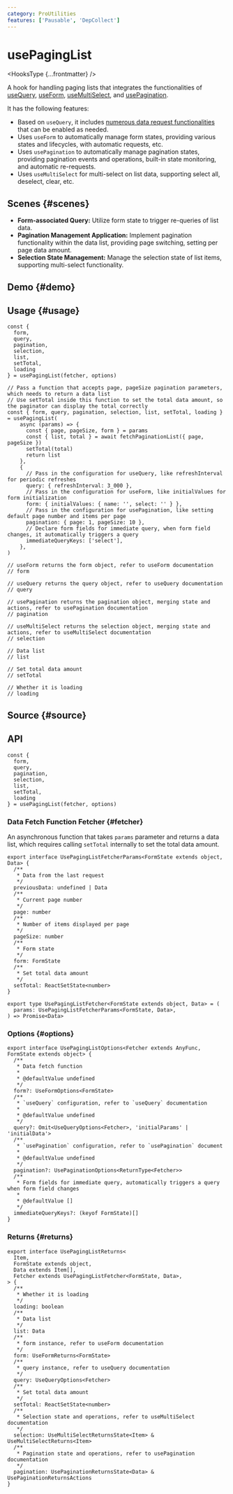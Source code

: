 ```yaml
---
category: ProUtilities
features: ['Pausable', 'DepCollect']
---
```


# usePagingList


<HooksType {...frontmatter} />

<Since version='v1.7.0' />

A hook for handling paging lists that integrates the functionalities of [useQuery](/reference/use-query), [useForm](/reference/use-form), [useMultiSelect](/reference/use-multi-select), and [usePagination](/reference/use-pagination).

It has the following features:

- Based on `useQuery`, it includes [numerous data request functionalities](/reference/use-query#usage) that can be enabled as needed.
- Uses `useForm` to automatically manage form states, providing various states and lifecycles, with automatic requests, etc.
- Uses `usePagination` to automatically manage pagination states, providing pagination events and operations, built-in state monitoring, and automatic re-requests.
- Uses `useMultiSelect` for multi-select on list data, supporting select all, deselect, clear, etc.

## Scenes \{#scenes}

- **Form-associated Query:** Utilize form state to trigger re-queries of list data.
- **Pagination Management Application:** Implement pagination functionality within the data list, providing page switching, setting per page data amount.
- **Selection State Management:** Manage the selection state of list items, supporting multi-select functionality.

## Demo \{#demo}


<App />

## Usage \{#usage} 

```tsx
const {
  form,
  query,
  pagination,
  selection,
  list,
  setTotal,
  loading
} = usePagingList(fetcher, options)

// Pass a function that accepts page, pageSize pagination parameters, which needs to return a data list
// Use setTotal inside this function to set the total data amount, so the paginator can display the total correctly
const { form, query, pagination, selection, list, setTotal, loading } = usePagingList(
    async (params) => {
      const { page, pageSize, form } = params
      const { list, total } = await fetchPaginationList({ page, pageSize })
      setTotal(total)
      return list
    },
    {
      // Pass in the configuration for useQuery, like refreshInterval for periodic refreshes
      query: { refreshInterval: 3_000 },
      // Pass in the configuration for useForm, like initialValues for form initialization
      form: { initialValues: { name: '', select: '' } },
      // Pass in the configuration for usePagination, like setting default page number and items per page
      pagination: { page: 1, pageSize: 10 },
      // Declare form fields for immediate query, when form field changes, it automatically triggers a query
      immediateQueryKeys: ['select'],
    },
)

// useForm returns the form object, refer to useForm documentation
// form

// useQuery returns the query object, refer to useQuery documentation
// query

// usePagination returns the pagination object, merging state and actions, refer to usePagination documentation
// pagination

// useMultiSelect returns the selection object, merging state and actions, refer to useMultiSelect documentation
// selection

// Data list
// list

// Set total data amount
// setTotal

// Whether it is loading
// loading
```

## Source \{#source}


<Source />

## API

```tsx
const {
  form,
  query,
  pagination,
  selection,
  list,
  setTotal,
  loading
} = usePagingList(fetcher, options)
```

### Data Fetch Function Fetcher \{#fetcher}

An asynchronous function that takes `params` parameter and returns a data list, which requires calling `setTotal` internally to set the total data amount.

```tsx
export interface UsePagingListFetcherParams<FormState extends object, Data> {
  /**
   * Data from the last request
   */
  previousData: undefined | Data
  /**
   * Current page number
   */
  page: number
  /**
   * Number of items displayed per page
   */
  pageSize: number
  /**
   * Form state
   */
  form: FormState
  /**
   * Set total data amount
   */
  setTotal: ReactSetState<number>
}

export type UsePagingListFetcher<FormState extends object, Data> = (
  params: UsePagingListFetcherParams<FormState, Data>,
) => Promise<Data>
```

### Options \{#options}

```tsx
export interface UsePagingListOptions<Fetcher extends AnyFunc, FormState extends object> {
  /**
   * Data fetch function
   *
   * @defaultValue undefined
   */
  form?: UseFormOptions<FormState>
  /**
   * `useQuery` configuration, refer to `useQuery` documentation
   *
   * @defaultValue undefined
   */
  query?: Omit<UseQueryOptions<Fetcher>, 'initialParams' | 'initialData'> 
  /**
   * `usePagination` configuration, refer to `usePagination` document
   *
   * @defaultValue undefined
   */
  pagination?: UsePaginationOptions<ReturnType<Fetcher>>
  /**
   * Form fields for immediate query, automatically triggers a query when form field changes
   *
   * @defaultValue []
   */
  immediateQueryKeys?: (keyof FormState)[]
}
```

### Returns \{#returns}

```tsx
export interface UsePagingListReturns<
  Item,
  FormState extends object,
  Data extends Item[],
  Fetcher extends UsePagingListFetcher<FormState, Data>,
> {
  /**
   * Whether it is loading
   */
  loading: boolean
  /**
   * Data list
   */
  list: Data
  /**
   * form instance, refer to useForm documentation
   */
  form: UseFormReturns<FormState>
  /**
   * query instance, refer to useQuery documentation
   */
  query: UseQueryOptions<Fetcher>
  /**
   * Set total data amount
   */
  setTotal: ReactSetState<number>
  /**
   * Selection state and operations, refer to useMultiSelect documentation
   */
  selection: UseMultiSelectReturnsState<Item> & UseMultiSelectReturns<Item>
  /**
   * Pagination state and operations, refer to usePagination documentation
   */
  pagination: UsePaginationReturnsState<Data> & UsePaginationReturnsActions
}
```
